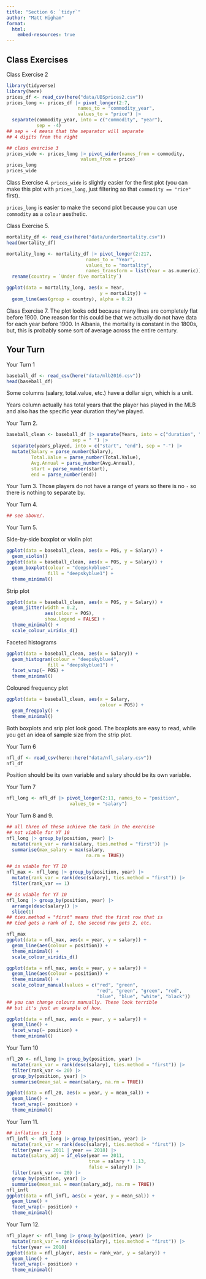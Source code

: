 ```yaml
---
title: "Section 6: `tidyr`"
author: "Matt Higham"
format: 
  html:
    embed-resources: true
---
```


## Class Exercises

Class Exercise 2

```r
library(tidyverse)
library(here)
prices_df <- read_csv(here("data/UBSprices2.csv"))
prices_long <- prices_df |> pivot_longer(2:7,
                          names_to = "commodity_year",
                          values_to = "price") |>
  separate(commodity_year, into = c("commodity", "year"),
           sep = -4)
## sep = -4 means that the separator will separate 
## 4 digits from the right

## class exercise 3
prices_wide <- prices_long |> pivot_wider(names_from = commodity,
                           values_from = price)
prices_long
prices_wide
```

Class Exercise 4. `prices_wide` is slightly easier for the first plot (you can make this plot with `prices_long`, just filtering so that `commodity == "rice"` first).

`prices_long` is easier to make the second plot because you can use `commodity` as a `colour` aesthetic.

Class Exercise 5.

```r
mortality_df <- read_csv(here("data/under5mortality.csv"))
head(mortality_df)
```


```r
mortality_long <- mortality_df |> pivot_longer(2:217, 
                             names_to = "Year",
                             values_to = "mortality",
                             names_transform = list(Year = as.numeric)) |>
  rename(country = `Under five mortality`)

ggplot(data = mortality_long, aes(x = Year,
                                  y = mortality)) +
  geom_line(aes(group = country), alpha = 0.2)
```

Class Exercise 7. The plot looks odd because many lines are completely flat before 1900. One reason for this could be that we actually do not have data for each year before 1900. In Albania, the mortality is constant in the 1800s, but, this is probably some sort of average across the entire century.

## Your Turn

Your Turn 1

```r
baseball_df <- read_csv(here("data/mlb2016.csv"))
head(baseball_df)
```

Some columns (salary, total.value, etc.) have a dollar sign, which is a unit.

Years column actually has total years that the player has played in the MLB and also has the specific year duration they've played.

Your Turn 2.

```r
baseball_clean <- baseball_df |> separate(Years, into = c("duration", "years_played"),
                        sep = " ") |>
  separate(years_played, into = c("start", "end"), sep = "-") |>
  mutate(Salary = parse_number(Salary),
         Total.Value = parse_number(Total.Value),
         Avg.Annual = parse_number(Avg.Annual),
         start = parse_number(start),
         end = parse_number(end))
```

Your Turn 3. Those players do not have a range of years so there is no `-` so there is nothing to separate by.

Your Turn 4.

```r
## see above/.
```

Your Turn 5.

Side-by-side boxplot or violin plot

```r
ggplot(data = baseball_clean, aes(x = POS, y = Salary)) +
  geom_violin()
ggplot(data = baseball_clean, aes(x = POS, y = Salary)) +
  geom_boxplot(colour = "deepskyblue4",
               fill = "deepskyblue1") +
  theme_minimal()
```

Strip plot

```r
ggplot(data = baseball_clean, aes(x = POS, y = Salary)) +
  geom_jitter(width = 0.2,
              aes(colour = POS),
              show.legend = FALSE) +
  theme_minimal() +
  scale_colour_viridis_d()
```

Faceted histograms

```r
ggplot(data = baseball_clean, aes(x = Salary)) +
  geom_histogram(colour = "deepskyblue4",
               fill = "deepskyblue1") +
  facet_wrap(~ POS) +
  theme_minimal()
```

Coloured frequency plot

```r
ggplot(data = baseball_clean, aes(x = Salary,
                                  colour = POS)) +
  geom_freqpoly() +
  theme_minimal()
```

Both boxplots and srip plot look good. The boxplots are easy to read, while you get an idea of sample size from the strip plot.

Your Turn 6

```r
nfl_df <- read_csv(here::here("data/nfl_salary.csv"))
nfl_df
```

Position should be its own variable and salary should be its own variable.

Your Turn 7

```r
nfl_long <- nfl_df |> pivot_longer(2:11, names_to = "position",
                       values_to = "salary")
```

Your Turn 8 and 9.

```r
## all three of these achieve the task in the exercise
## not viable for YT 10
nfl_long |> group_by(position, year) |>
  mutate(rank_var = rank(salary, ties.method = "first")) |>
  summarise(max_salary = max(salary, 
                             na.rm = TRUE))

## is viable for YT 10
nfl_max <- nfl_long |> group_by(position, year) |>
  mutate(rank_var = rank(desc(salary), ties.method = "first")) |>
  filter(rank_var == 1)

## is viable for YT 10
nfl_long |> group_by(position, year) |>
  arrange(desc(salary)) |>
  slice(1)
## ties.method = "first" means that the first row that is 
## tied gets a rank of 1, the second row gets 2, etc.
```

```r
nfl_max
ggplot(data = nfl_max, aes(x = year, y = salary)) +
  geom_line(aes(colour = position)) +
  theme_minimal() +
  scale_colour_viridis_d()

ggplot(data = nfl_max, aes(x = year, y = salary)) +
  geom_line(aes(colour = position)) +
  theme_minimal() +
  scale_colour_manual(values = c("red", "green",
                                 "red", "green", "green", "red",
                                 "blue", "blue", "white", "black"))
## you can change colours manually. These look terrible
## but it's just an example of how.

ggplot(data = nfl_max, aes(x = year, y = salary)) +
  geom_line() +
  facet_wrap(~ position) +
  theme_minimal()
```

Your Turn 10

```r
nfl_20 <- nfl_long |> group_by(position, year) |>
  mutate(rank_var = rank(desc(salary), ties.method = "first")) |>
  filter(rank_var <= 20) |>
  group_by(position, year) |>
  summarise(mean_sal = mean(salary, na.rm = TRUE))

ggplot(data = nfl_20, aes(x = year, y = mean_sal)) +
  geom_line() +
  facet_wrap(~ position) +
  theme_minimal()
```

Your Turn 11.

```r
## inflation is 1.13
nfl_infl <- nfl_long |> group_by(position, year) |>
  mutate(rank_var = rank(desc(salary), ties.method = "first")) |> 
  filter(year == 2011 | year == 2018) |>
  mutate(salary_adj = if_else(year == 2011,
                              true = salary * 1.13,
                              false = salary)) |>
  filter(rank_var <= 20) |>
  group_by(position, year) |>
  summarise(mean_sal = mean(salary_adj, na.rm = TRUE))
nfl_infl
ggplot(data = nfl_infl, aes(x = year, y = mean_sal)) +
  geom_line() +
  facet_wrap(~ position) +
  theme_minimal()
```

Your Turn 12.

```r
nfl_player <- nfl_long |> group_by(position, year) |>
  mutate(rank_var = rank(desc(salary), ties.method = "first")) |>
  filter(year == 2018)
ggplot(data = nfl_player, aes(x = rank_var, y = salary)) +
  geom_line() +
  facet_wrap(~ position) +
  theme_minimal()
```
